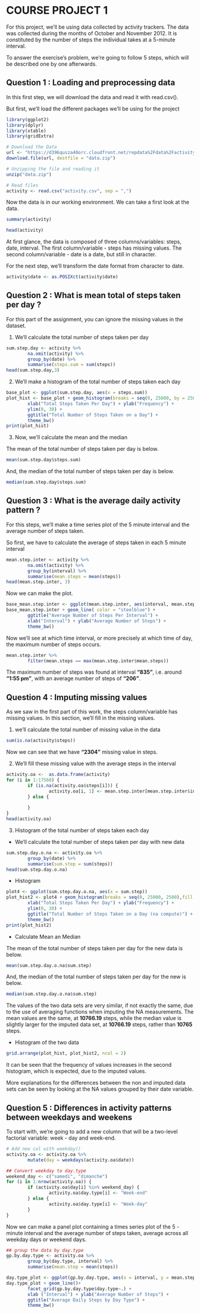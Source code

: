 # COURSE PROJECT 1

For this project, we'll be using data collected by activity trackers. The data was collected during the months of October and November 2012. It is constituted by the number of steps the individual takes at a 5-minute interval.

To answer the exercise's problem, we're going to follow 5 steps, which will be described one by one afterwards.

## Question 1 : Loading and preprocessing data

In this first step, we will download the data and read it with read.csv().

But first, we'll load the different packages we'll be using for the project

```{r load packages, warning=FALSE}
library(ggplot2)
library(dplyr)
library(xtable)
library(gridExtra)
```

```{r download data}
# Download the Data
url <- "https://d396qusza40orc.cloudfront.net/repdata%2Fdata%2Factivity.zip"
download.file(url, destfile = "data.zip")

# Unzipping the file and reading it
unzip("data.zip")
```

```{r read}
# Read files
activity <- read.csv("activity.csv", sep = ",")
```

Now the data is in our working environment. We can take a first look at the data.

```{r summary}
summary(activity)
```

```{r head}
head(activity)
```

At first glance, the data is composed of three columns/variables: steps, date, interval. The first column/variable - steps has missing values. The second column/variable - date is a date, but still in character.

For the next step, we'll transform the date format from character to date.

```{r transform}
activity$date <- as.POSIXct(activity$date)
```

## Question 2 : What is mean total of steps taken per day ?

For this part of the assignment, you can ignore the missing values in the dataset.

1.  We'll calculate the total number of steps taken per day

```{r sum steps per day}
sum.step.day <- activity %>% 
        na.omit(activity) %>% 
        group_by(date) %>% 
        summarise(steps.sum = sum(steps))
head(sum.step.day,3)
```

2.  We'll make a histogram of the total number of steps taken each day

```{r histogram 1}
base_plot <- ggplot(sum.step.day, aes(x = steps.sum))
plot_hist <- base_plot + geom_histogram(breaks = seq(0, 25000, by = 2500),fill = "steelblue", col = "white") +
        xlab("Total Steps Taken Per Day") + ylab("Frequency") +
        ylim(0, 30) +
        ggtitle("Total Number of Steps Taken on a Day") +
        theme_bw()
print(plot_hist)

```

3.  Now, we'll calculate the mean and the median

The mean of the total number of steps taken per day is below.

```{r mean 1}
mean(sum.step.day$steps.sum)   
```

And, the median of the total number of steps taken per day is below.

```{r median 1}
median(sum.step.day$steps.sum)
```

## Question 3 : What is the average daily activity pattern ?

For this steps, we'll make a time series plot of the 5 minute interval and the average number of steps taken.

So first, we have to calculate the average of steps taken in each 5 minute interval

```{r average steps}
mean.step.inter <- activity %>% 
        na.omit(activity) %>% 
        group_by(interval) %>% 
        summarise(mean.steps = mean(steps))
head(mean.step.inter, 3)
```

Now we can make the plot.

```{r time serie plot}
base_mean.step.inter <- ggplot(mean.step.inter, aes(interval, mean.steps))
base_mean.step.inter + geom_line( color = "steelblue") +
        ggtitle("Average Number of Steps Per Interval") +
        xlab("Interval") + ylab("Average Number of Steps") +
        theme_bw()
```

Now we'll see at which time interval, or more precisely at which time of day, the maximum number of steps occurs.

```{r max number of steps}
mean.step.inter %>% 
        filter(mean.steps == max(mean.step.inter$mean.steps))
```

The maximum number of steps was found at interval **"835"**, i.e. around **"1:55 pm"**, with an average number of steps of **"206"**.

## Question 4 : Imputing missing values

As we saw in the first part of this work, the steps column/variable has missing values. In this section, we'll fill in the missing values.

1.  we'll calculate the total number of missing value in the data

```{r missing value}
sum(is.na(activity$steps))
```

Now we can see that we have **"2304"** missing value in steps.

2.  We'll fill these missing value with the average steps in the interval

```{r fill NA}
activity.oa <-  as.data.frame(activity)
for (i in 1:17568) {
        if (is.na(activity.oa$steps[i])) {
                activity.oa[i, 1] <- mean.step.inter[mean.step.inter$interval == activity.oa$interval[i], 2]   
        } else {
                
        }
}
head(activity.oa)
```

3.  Histogram of the total number of steps taken each day

-   We'll calculate the total number of steps taken per day with new data

```{r}
sum.step.day.o.na <- activity.oa %>% 
        group_by(date) %>% 
        summarise(sum.step = sum(steps))
head(sum.step.day.o.na)
```

-   Histogram

```{r Histogram 2}
plot4 <- ggplot(sum.step.day.o.na, aes(x = sum.step))
plot_hist2 <- plot4 + geom_histogram(breaks = seq(0, 25000, 2500),fill = "steelblue", col = "white") +
        xlab("Total Steps Taken Per Day") + ylab("Frequency") +
        ylim(0, 30) +
        ggtitle("Total Number of Steps Taken on a Day (na compute)") +
        theme_bw()
print(plot_hist2) 
```

-   Calculate Mean an Median

The mean of the total number of steps taken per day for the new data is below.

```{r mean.new}
mean(sum.step.day.o.na$sum.step)
```

And, the median of the total number of steps taken per day for the new is below.

```{r median.new}
median(sum.step.day.o.na$sum.step)
```

The values of the two data sets are very similar, if not exactly the same, due to the use of averaging functions when imputing the NA measurements. The mean values are the same, at **10766.19** steps, while the median value is slightly larger for the imputed data set, at **10766.19** steps, rather than **10765** steps.

-   Histogram of the two data

```{r Histogram vs}
grid.arrange(plot_hist, plot_hist2, ncol = 2)
```

It can be seen that the frequency of values increases in the second histogram, which is expected, due to the imputed values.

More explanations for the differences between the non and imputed data sets can be seen by looking at the NA values grouped by their date variable.

## Question 5 : Differences in activity patterns between weekdays and weekens

To start with, we're going to add a new column that will be a two-level factorial variable: week - day and week-end.

```{r add new col}
# Add new col with weekday()
activity.oa <- activity.oa %>% 
        mutate(day = weekdays(activity.oa$date))

## Convert weekday to day.type
weekend_day <- c("samedi", "dimanche")
for (i in 1:nrow(activity.oa)) {
        if (activity.oa$day[i] %in% weekend_day) {
                activity.oa$day.type[i] <- "Week-end"
        } else {
                activity.oa$day.type[i] <- "Week-day"        
        }
}
```

Now we can make a panel plot containing a times series plot of the 5 - minute interval and the average number of steps taken, average across all weekday days or weekend days.

```{r time series}
## group the data by day.type
gp.by.day.type <- activity.oa %>% 
        group_by(day.type, interval) %>% 
        summarise(mean.step = mean(steps))

day.type_plot <- ggplot(gp.by.day.type, aes(x = interval, y = mean.step)) 
day.type_plot + geom_line()+
        facet_grid(gp.by.day.type$day.type~.) +
        xlab ("Interval") + ylab("Average Number of Steps") +
        ggtitle("Average Daily Steps by Day Type") +
        theme_bw()
```

